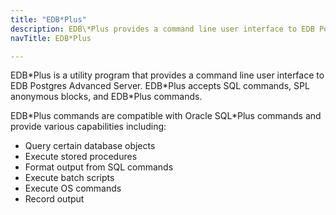 ```yaml
---
title: "EDB*Plus"
description: EDB\*Plus provides a command line user interface to EDB Postgres Advanced Server.
navTitle: EDB*Plus

---
```


EDB\*Plus is a utility program that provides a command line user interface to EDB Postgres Advanced Server. EDB\*Plus accepts SQL commands, SPL anonymous blocks, and EDB\*Plus commands.

EDB\*Plus commands are compatible with Oracle SQL\*Plus commands and provide various capabilities including:

-   Query certain database objects
-   Execute stored procedures
-   Format output from SQL commands
-   Execute batch scripts
-   Execute OS commands
-   Record output
